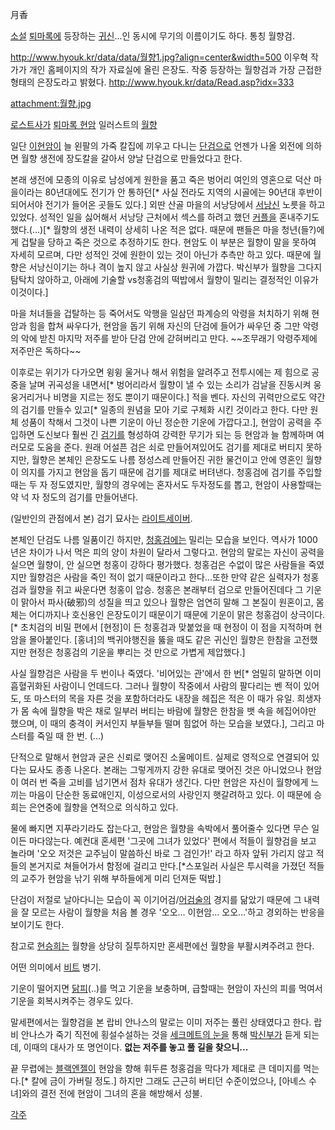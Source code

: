 月香

[[소설]] [[퇴마록]]에 등장하는 [[귀신]]...인 동시에 무기의 이름이기도 하다. 통칭 월향검.

http://www.hyouk.kr/data/data/월향1.jpg?align=center&width=500
이우혁 작가가 개인 홈페이지의 작가 자료실에 올린 은장도. 작중 등장하는 월향검과 가장 근접한 형태의 은장도라고 밝혔다.
http://www.hyouk.kr/data/Read.asp?idx=333


attachment:월향.jpg

[[로스트사가]] [[퇴마록 현암]] 일러스트의 [[월향]]

일단 [[이현암]]이 늘 왼팔의 가죽 칼집에 끼우고 다니는 [[단검]]으로 언젠가 나올 외전에 의하면 월향 생전에 장도칼을 갈아서 양날 단검으로 만들었다고 한다.

본래 생전에 모종의 이유로 남성에게 원한을 품고 죽은 벙어리 여인의 영혼으로 덕산 마을이라는 80년대에도 전기가 안 통하던[* 사실 전라도 지역의 시골에는 90년대 후반이 되어서야 전기가 들어온 곳들도 있다.] 외딴 산골 마을의 서낭당에서 [[서낭신]] 노릇을 하고 있었다.
성적인 일을 싫어해서 서낭당 근처에서 섹스를 하려고 했던 [[커플]]을 혼내주기도 했다.(…)[* 월향의 생전 내력이 상세히 나온 적은 없다.  때문에 팬들은 마을 청년(들?)에게 겁탈을 당하고 죽은 것으로 추정하기도 한다. 현암도 이 부분은 월향이 말을 못하여 자세히 모르며, 다만 성적인 것에 원한이 있는 것이 아닌가 추측만 하고 있다. 때문에 월향은 서낭신이기는 하나 격이 높지 않고 사실상 원귀에 가깝다. 박신부가 월향을 그다지 탐탁치 않아하고, 아래에 기술할 vs청홍검의 떡밥에서 월향이 밀리는 결정적인 이유가 이것이다.]

마을 처녀들을 겁탈하는 등 죽어서도 악행을 일삼던 파계승의 악령을 처치하기 위해 현암과 힘을 합쳐 싸우다가, 현암을 돕기 위해 자신의 단검에 들어가 싸우던 중 그만 악령의 악에 받친 마지막 저주를 받아 단검 안에 갇혀버리고 만다. ~~조무래기 악령주제에 저주만은 독하다~~

이후로는 위기가 다가오면 윙윙 울거나 해서 위험을 알려주고 전투시에는 제 힘으로 공중을 날며 귀곡성을 내면서[* 벙어리라서 월향이 낼 수 있는 소리가 검날을 진동시켜 웅웅거리거나 비명을 지르는 정도 뿐이기 때문이다.] 적을 벤다. 자신의 귀력만으로도 약간의 검기를 만들수 있고[* 일종의 원념을 모아 기로 구체화 시킨 것이라고 한다. 다만 원체 성품이 착해서 그것이 나쁜 기운이 아닌 정순한 기운에 가깝다고.], 현암이 공력을 주입하면 도신보다 훨씬 긴 [[검기]]를 형성하여 강력한 무기가 되는 등 현암과 늘 함께하며 여러모로 도움을 준다. 원래 어설픈 검은 쇠로 만들어져있어도 검기를 제대로 버티지 못하지만, 월향은 본체인 은장도도 나름 정성스레 만들어진 귀한 물건이고 안에 영혼인 월향이 의지를 가지고 현암을 돕기 때문에 검기를 제대로 버텨낸다. 청홍검에 검기를 주입할때는 두 자 정도였지만, 월향의 경우에는 혼자서도 두자정도를 뽑고, 현암이 사용할때는 약 넉 자 정도의 검기를 만들어낸다.

(일반인의 관점에서 본) 검기 묘사는 [[라이트세이버]]. 

본체인 단검도 나름 일품이긴 하지만, [[청홍검]]에는 밀리는 모습을 보인다. 역사가 1000년은 차이가 나서 먹은 피의 양이 차원이 달라서 그렇다고. 현암의 말로는 자신이 공력을 실으면 월향이, 안 실으면 청홍이 강하다 평가했다. 청홍검은 수없이 많은 사람들을 죽였지만 월향검은 사람을 죽인 적이 없기 때문이라고 한다...또한 만약 같은 실력자가 청홍검과 월향을 쥐고 싸운다면 청홍이 압승. 청홍은 본래부터 검으로 만들어진데다 그 기운이 맑아서 파사(破邪)의 성질을 띄고 있으나 월향은 엄연히 말해 그 본질이 원혼이고, 몸체는 어디까지나 호신용인 은장도이기 때문이기 때문에 기운이 맑은 청홍검이 상극이다.[* 초치검의 비밀 편에서 [현정]이 든 청홍검과 맞붙었을 때 현정이 이 점을 지적하며 현암을 몰아붙인다. [홍녀]의 백귀야행진을 뚫을 때도 같은 귀신인 월향은 한참을 고전했지만 현정은 청홍검의 기운을 뿌리는 것 만으로 가볍게 제압했다.]

사실 월향검은 사람을 두 번이나 죽였다. '비어있는 관'에서 한 번[* 엄밀히 말하면 이미 흡혈귀화된 사람이니 언데드다. 그러나 월향이 작중에서 사람의 팔다리는 벤 적이 있어도, 또 마스터의 목을 자른 것을 포함하더라도 내장을 헤집은 적은 이 때가 유일. 희생자가 몸 속에 월향을 박은 채로 일부러 버티는 바람에 월향은 한참을 뱃 속을 헤집어야만 했으며, 이 때의 충격이 커서인지 부들부들 떨며 힘없어 하는 모습을 보였다.], 그리고 마스터를 죽일 때 한 번. (...)

단적으로 말해서 현암과 굳은 신뢰로 맺어진 소울메이트. 실제로 영적으로 연결되어 있다는 묘사도 종종 나온다. 본래는 그렇게까지 강한 유대로 맺어진 것은 아니었으나 현암이 여러 번 죽을 고비를 넘기면서 점차 유대가 생긴다. 다만 현암은 자신이 월향에게 느끼는 마음이 단순한 동료애인지, 이성으로서의 사랑인지 햇갈려하고 있다. 이 때문에 승희는 은연중에 월향을 연적으로 의식하고 있다. 

물에 빠지면 지푸라기라도 잡는다고, 현암은 월향을 속박에서 풀어줄수 있다면 무슨 일이든 마다않는다. 예컨대 혼세편 '그곳에 그녀가 있었다' 편에서 적들이 월향검을 보고 놀라며 '오오 저것은 교주님이 말씀하신 바로 그 검인가!' 라고 하자 앞뒤 가리지 않고 적들의 본거지로 쳐들어가서 함정에 걸리고 만다.[*스포일러 사실은 투시력을 가졌던 적들의 교주가 현암을 낚기 위해 부하들에게 미리 던져둔 떡밥.]

단검이 저절로 날아다니는 모습이 꼭 이기어검/[[어검술]]의 경지를 닮았기 때문에 그 내력을 잘 모르는 사람이 월향을 처음 볼 경우 '오오… 이현암… 오오…'하고 경외하는 반응을 보이기도 한다.

참고로 [[현승희]]는 월향을 상당히 질투하지만 혼세편에선 월향을 부활시켜주려고 한다.

어떤 의미에서 [[비트]] 병기.

기운이 떨어지면 [[닭]][[피]](..)를 먹고 기운을 보충하며, 급할때는 현암이 자신의 피를 먹여서 기운을 회복시켜주는 경우도 있다.

말세편에서는 월향검을 본 랍비 안나스의 말로는 이미 저주는 풀린 상태였다고 한다. 랍비 안나스가 죽기 직전에 횡설수설하는 것을 [[세크메트의 눈]]을 통해 [[박신부]]가 듣게 되는데, 이때의 대사가 또 명언이다. '''없는 저주를 놓고 풀 길을 찾으니...'''

끝 무렵에는 [[블랙엔젤]]이 현암을 향해 휘두른 청홍검을 막다가 제대로 큰 데미지를 먹는다.[* 칼에 금이 가버릴 정도.] 하지만 그래도 근근히 버티던 수준이었으나, [아녜스 수녀]와의 결전 전에 현암이 그녀의 혼을 해방해서 성불.

[[각주]]
